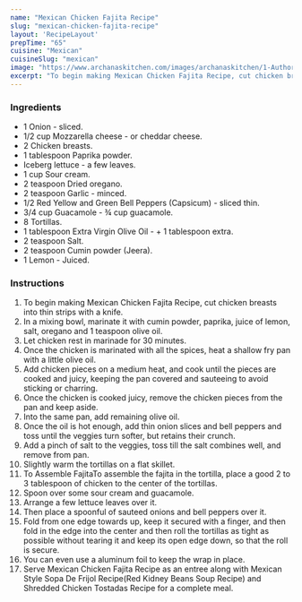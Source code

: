 ---
name: "Mexican Chicken Fajita Recipe"
slug: "mexican-chicken-fajita-recipe"
layout: 'RecipeLayout'
prepTime: "65"
cuisine: "Mexican"
cuisineSlug: "mexican"
image: "https://www.archanaskitchen.com/images/archanaskitchen/1-Author/jyothir/Mexican_Chicken_Fajitas.jpg"
excerpt: "To begin making Mexican Chicken Fajita Recipe, cut chicken breasts into thin strips with a knife"
---

### Ingredients

- 1 Onion - sliced.
- 1/2 cup Mozzarella cheese - or cheddar cheese.
- 2 Chicken breasts.
- 1 tablespoon Paprika powder.
- Iceberg lettuce - a few leaves.
- 1 cup Sour cream.
- 2 teaspoon Dried oregano.
- 2 teaspoon Garlic - minced.
- 1/2 Red Yellow and Green Bell Peppers (Capsicum) - sliced thin.
- 3/4 cup Guacamole - ¾ cup guacamole.
- 8 Tortillas.
- 1 tablespoon Extra Virgin Olive Oil - + 1 tablespoon extra.
- 2 teaspoon Salt.
- 2 teaspoon Cumin powder (Jeera).
- 1 Lemon - Juiced.

### Instructions

1. To begin making Mexican Chicken Fajita Recipe, cut chicken breasts into thin strips with a knife.
1. In a mixing bowl, marinate it with cumin powder, paprika, juice of lemon, salt, oregano and 1 teaspoon olive oil.
1. Let chicken rest in marinade for 30 minutes.
1. Once the chicken is marinated with all the spices, heat a shallow fry pan with a little olive oil.
1. Add chicken pieces on a medium heat, and cook until the pieces are cooked and juicy, keeping the pan covered and sauteeing to avoid sticking or charring.
1. Once the chicken is cooked juicy, remove the chicken pieces from the pan and keep aside.
1. Into the same pan, add remaining olive oil.
1. Once the oil is hot enough, add thin onion slices and bell peppers and toss until the veggies turn softer, but retains their crunch.
1. Add a pinch of salt to the veggies, toss till the salt combines well, and remove from pan.
1. Slightly warm the tortillas on a flat skillet.
1. To Assemble FajitaTo assemble the fajita in the tortilla, place a good 2 to 3 tablespoon of chicken to the center of the tortillas.
1. Spoon over some sour cream and guacamole.
1. Arrange a few lettuce leaves over it.
1. Then place a spoonful of sauteed onions and bell peppers over it.
1. Fold from one edge towards up, keep it secured with a finger, and then fold in the edge into the center and then roll the tortillas as tight as possible without tearing it and keep its open edge down, so that the roll is secure.
1. You can even use a aluminum foil to keep the wrap in place.
1. Serve Mexican Chicken Fajita Recipe as an entree along with Mexican Style Sopa De Frijol Recipe(Red Kidney Beans Soup Recipe) and Shredded Chicken Tostadas Recipe for a complete meal.
